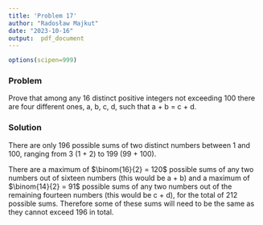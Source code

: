 ```yaml
---
title: 'Problem 17'
author: "Radosław Majkut"
date: "2023-10-16"
output:  pdf_document
---
```


```r
options(scipen=999)
```

### Problem

Prove that among any 16 distinct positive integers not exceeding 100 there are four different ones, a, b, c, d, such that a + b = c + d.


### Solution

There are only 196 possible sums of two distinct numbers between 1 and 100, ranging from 3 (1 + 2) to 199 (99 + 100).

There are a maximum of $\binom{16}{2} = 120$ possible sums of any two numbers out of sixteen numbers (this would be a + b) and a maximum of $\binom{14}{2} = 91$ possible sums of any two numbers out of the remaining fourteen numbers (this would be c + d), for the total of 212 possible sums.  Therefore some of these sums will need to be the same as they cannot exceed 196 in total.